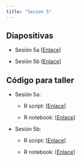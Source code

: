 ```yaml
---
title: "Sesion 5"
---
```


## Diapositivas

- Sesión 5a [[Enlace](../Sesiones/Sesion-5/Sesion-5a.html)]

- Sesión 5b [[Enlace](../Sesiones/Sesion-5/Sesion-5b.html)]


## Código para taller

- Sesión 5a:

    + R script: [[Enlace](../Sesiones/Sesion-5/Code/Sesion5a.r)]
    
    + R notebook: [[Enlace](../Sesiones/Sesion-5/Code/Sesion5a.Rmd)]

- Sesión 5b:

    + R script: [[Enlace](../Sesiones/Sesion-5/Code/Sesion5a.r)]
    
    + R notebook: [[Enlace](../Sesiones/Sesion-5/Code/Sesion5b.Rmd)]
